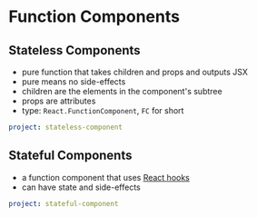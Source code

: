 # Function Components

## Stateless Components

- pure function that takes children and props and outputs JSX
- pure means no side-effects
- children are the elements in the component's subtree
- props are attributes
- type: `React.FunctionComponent`, `FC` for short

```yaml {example}
project: stateless-component
```

## Stateful Components

- a function component that uses [React hooks](https://reactjs.org/docs/hooks-reference.html)
- can have state and side-effects

```yaml {example}
project: stateful-component
```

